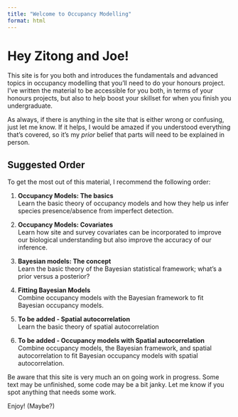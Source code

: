 ```yaml
---
title: "Welcome to Occupancy Modelling"
format: html
---
```


# Hey Zitong and Joe!

This site is for you both and introduces the fundamentals and advanced topics in occupancy modelling that you'll need to do your honours project. I've written the material to be accessible for you both, in terms of your honours projects, but also to help boost your skillset for when you finish you undergraduate.

As always, if there is anything in the site that is either wrong or confusing, just let me know. If it helps, I would be amazed if you understood everything that's covered, so it's my *prior* belief that parts will need to be explained in person.

## Suggested Order

To get the most out of this material, I recommend the following order:

1.  **Occupancy Models: The basics**\
    Learn the basic theory of occupancy models and how they help us infer species presence/absence from imperfect detection.

2.  **Occupancy Models: Covariates**\
    Learn how site and survey covariates can be incorporated to improve our biological understanding but also improve the accuracy of our inference.

3.  **Bayesian models: The concept**\
    Learn the basic theory of the Bayesian statistical framework; what's a prior versus a posterior?
    
4.  **Fitting Bayesian Models**\
    Combine occupancy models with the Bayesian framework to fit Bayesian occupancy models.
    
5. **To be added - Spatial autocorrelation**\
    Learn the basic theory of spatial autocorrelation
    
6. **To be added - Occupancy models with Spatial autocorrelation**\
    Combine occupancy models, the Bayesian framework, and spatial autocorrelation to fit Bayesian occupancy models with spatial autocorrelation.

Be aware that this site is very much an on going work in progress. Some text may be unfinished, some code may be a bit janky. Let me know if you spot anything that needs some work.

Enjoy! (Maybe?)
